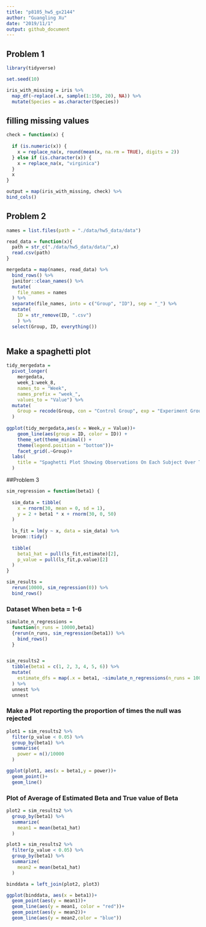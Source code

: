 ```yaml
---
title: "p8105_hw5_gx2144"
author: "Guangling Xu"
date: "2019/11/1"
output: github_document
---
```

## Problem 1

```r
library(tidyverse)

set.seed(10)

iris_with_missing = iris %>% 
  map_df(~replace(.x, sample(1:150, 20), NA)) %>%
  mutate(Species = as.character(Species))
```
## filling missing values

```r
check = function(x) {
  
  if (is.numeric(x)) {
    x = replace_na(x, round(mean(x, na.rm = TRUE), digits = 2))
  } else if (is.character(x)) {
    x = replace_na(x, "virginica")
  }
  x 
}

output = map(iris_with_missing, check) %>% 
bind_cols()

```


## Problem 2 

```r
names = list.files(path = "./data/hw5_data/data")

read_data = function(x){
  path = str_c("./data/hw5_data/data/",x)
  read.csv(path)
}

mergedata = map(names, read_data) %>% 
  bind_rows() %>% 
  janitor::clean_names() %>% 
  mutate(
    file_names = names
  ) %>% 
  separate(file_names, into = c("Group", "ID"), sep = "_") %>% 
  mutate(
    ID = str_remove(ID, ".csv")
    ) %>% 
  select(Group, ID, everything())
 
```
 
## Make a spaghetti plot
```r
tidy_mergedata = 
  pivot_longer(
    mergedata, 
    week_1:week_8,
    names_to = "Week", 
    names_prefix = "week_",
    values_to = "Value") %>% 
  mutate(
    Group = recode(Group, con = "Control Group", exp = "Experiment Group")
  )
  
ggplot(tidy_mergedata,aes(x = Week,y = Value))+
    geom_line(aes(group = ID, color = ID)) + 
    theme_set(theme_minimal() + 
    theme(legend.position = "bottom"))+       
    facet_grid(.~Group)+
  labs(
    title = "Spaghetti Plot Showing Observations On Each Subject Over Time"
  )
```
  
  
##Problem 3

```r
sim_regression = function(beta1) {
  
  sim_data = tibble(
    x = rnorm(30, mean = 0, sd = 1),
    y = 2 + beta1 * x + rnorm(30, 0, 50)
  )
  
  ls_fit = lm(y ~ x, data = sim_data) %>% 
  broom::tidy()
  
  tibble(
    beta1_hat = pull(ls_fit,estimate)[2],
    p_value = pull(ls_fit,p.value)[2]
  )
}

sim_results = 
  rerun(10000, sim_regression(0)) %>% 
  bind_rows()
```


### Dataset When beta = 1-6
```r

simulate_n_regressions = 
  function(n_runs = 10000,beta1) 
  {rerun(n_runs, sim_regression(beta1)) %>% 
    bind_rows()
  }


sim_results2 = 
  tibble(beta1 = c(1, 2, 3, 4, 5, 6)) %>% 
  mutate(
    estimate_dfs = map(.x = beta1, ~simulate_n_regressions(n_runs = 10000, beta1 = .x))
  ) %>% 
  unnest %>% 
  unnest
```


### Make a Plot reporting the proportion of times the null was rejected 
```r
plot1 = sim_results2 %>% 
  filter(p_value < 0.05) %>% 
  group_by(beta1) %>% 
  summarise(
    power = n()/10000
  ) 

ggplot(plot1, aes(x = beta1,y = power))+
  geom_point()+
  geom_line()

```


### Plot of Average of Estimated Beta and True value of Beta
```r
plot2 = sim_results2 %>%
  group_by(beta1) %>% 
  summarize(
    mean1 = mean(beta1_hat)
  )

plot3 = sim_results2 %>% 
  filter(p_value < 0.05) %>% 
  group_by(beta1) %>% 
  summarize(
    mean2 = mean(beta1_hat)
  )

binddata = left_join(plot2, plot3)

ggplot(binddata, aes(x = beta1))+
  geom_point(aes(y = mean1))+
  geom_line(aes(y = mean1, color = "red"))+
  geom_point(aes(y = mean2))+
  geom_line(aes(y = mean2,color = "blue"))

```

